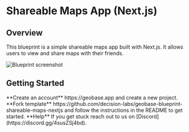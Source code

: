 
# Shareable Maps App (Next.js)

## Overview

This blueprint is a simple shareable maps app built with Next.js. It allows users to view and share maps with their friends.

<picture>
  <source media="(prefers-color-scheme: dark)" srcSet="https://d2w9rnfcy7mm78.cloudfront.net/30795995/original_8458f9231ab89f561872e67e4f51e84f.png?1726704188?bc=0"/>
  <source media="(prefers-color-scheme: light)" srcSet="https://d2w9rnfcy7mm78.cloudfront.net/30795984/original_582396243e6d8b180bd5ca684e12ca33.png?1726704142?bc=0"/>
  <img alt="Blueprint screenshot" src="https://d2w9rnfcy7mm78.cloudfront.net/30795984/original_582396243e6d8b180bd5ca684e12ca33.png?1726704142?bc=0"/>
</picture>

## Getting Started

<Callout emoji="🐣">
  **Create an account** https://geobase.app and create a new project.
</Callout>

<Callout emoji="🐥">
  **Fork template** https://github.com/decision-labs/geobase-blueprint-shareable-maps-nextjs and follow the instructions in the README to get started.
</Callout>

<Callout emoji="🐔">
  **Help** If you get stuck reach out to us on [Discord](https://discord.gg/4susZSj4bd).
</Callout>
